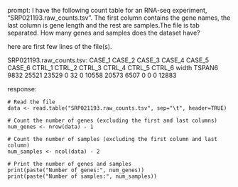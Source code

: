 prompt:
I have the following count table for an RNA-seq experiment, "SRP021193.raw_counts.tsv". The first column contains the gene names, the last column is gene length and the rest are samples.The file is tab separated. How many genes and samples does the dataset have?

here are first few lines of the file(s).

SRP021193.raw_counts.tsv:
CASE_1	CASE_2	CASE_3	CASE_4	CASE_5	CASE_6	CTRL_1	CTRL_2	CTRL_3	CTRL_4	CTRL_5	CTRL_6	width
TSPAN6	9832	25521	23529	0	32	0	10558	20573	6507	0	0	0	12883


response:
```
# Read the file
data <- read.table("SRP021193.raw_counts.tsv", sep="\t", header=TRUE)

# Count the number of genes (excluding the first and last columns)
num_genes <- nrow(data) - 1

# Count the number of samples (excluding the first column and last column)
num_samples <- ncol(data) - 2

# Print the number of genes and samples
print(paste("Number of genes:", num_genes))
print(paste("Number of samples:", num_samples))
```
